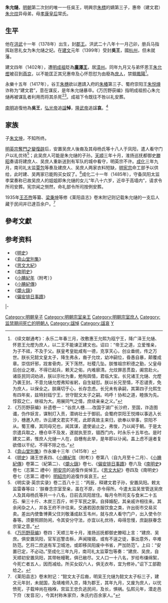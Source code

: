 '''朱允熥'''{{BD|1378年|11月|1417年|catIdx=Z朱}}，[[明朝|明朝]]第二次封的唯一一任吳王，明興宗[[朱標|朱標]]的嫡第三子，惠帝（建文君）[[朱允炆|朱允炆]]异母弟，母[[孝康皇后_(明朝)|孝康皇后]]常氏。

== 生平 ==

他在[[洪武|洪武]]十一年（1378年）出生，封[[郡王|郡王]]。洪武二十八年十一月己卯，册兵马指挥赵思礼女为朱允熥之妃。在[[建文|建文]]元年（1399年）受封'''吳王'''，國[[杭州|杭州]]，但未就藩。

建文四年（1402年），遭[[明成祖|明成祖]]貶為'''[[廣澤王|廣澤王]]'''，居[[漳州_(古代)|漳州]]。同年九月又与弟怀恩王[[朱允熞|朱允熞]]被召到[[燕京|燕京]]，以不能匡正其兄惠帝及心怀怨怼为由廢為[[庶人|庶人]]，禁錮[[鳳陽|鳳陽]]<ref>《续文献通考》：永乐二年春三月，改敷惠王允熙为瓯宁王，降广泽王允熥、怀恩王允熞为庶人，以二王不能谏正建文也。诏曰：“帝王之道，立爱惟亲，为子不祗，不及于父。朕皇考皇妣咸有一德，克享天心，创业垂统，传之万世。朕长兄懿文皇太子，降生弗永，裔子允炆，幼冲嗣位，昏愚自暴，颠覆成章。崇信奸邪，戕害骨肉，天下荡然，社稷几坠。朕惟祖宗积德之勤，父皇母后创业之艰，不得已起兵，赖天之佑，内难廓清。允炆罪恶贯盈，阖宫赴火。诸臣民同词劝进，朕以宗社为重，勉徇舆情，君临大宝。长兄诸王允熥、允熞乃袭王封。不意允熥允熞弗知省躬，自生疑怼。朕以长兄至情，不忍谴责，免为庶人，以保全之。朕痛切于心，长存念虑。长兄未有承嗣，其第四子允熙生有四年矣，兹特封瓯宁王，世守懿文太子之嗣。呜呼！协和之道，睦族为先。惇叙之仁，继祖为大。用展同气之情，庶续亲亲之义。”</ref>。

永樂十五年（1417年），谷王[[朱橞|朱橞]]欲以邀請入府的[[朱椿_(明朝)|朱椿]]第三子、蜀府崇阳王[[朱悦燇|朱悦燇]]诈称为“建文君”，意在谋反，是年朱允熥暴卒。《万历野获编》指明成祖担心朱允熥再被谋乱者利用而将其杀死<ref>《万历野获编》补遗卷一：“谷庶人橞……改国于湖广长沙府，至国，诈造图谶，伪作妖言，谋制灯入贡，潜纳壮士于御前。会蜀府崇阳王悦燇以事逃入长沙，橞邀入府，诈云建文君实不死，此即真故主来归，欲奉以举事，崇阳不从。蜀王椿，其同母兄也，闻其谋，遣使谕止之，弗悛，乃以闻于朝。于是太宗遣兵取之，橞仓卒不及发，遂就执至京，锢西门内，时永乐十五年也。是时建文二弟，惟庶人允熥一人在，自橞有此举，是年即以讣闻。盖上虑不逞者复欲借以干纪，不得不除之也。”</ref><ref>《[[弇山堂別集|弇山堂別集]]》作永樂十三年（1415年）</ref>。成祖下令既往不咎以礼安葬。

[[南明|南明]]追復他為'''吳王'''，[[弘光帝|弘光帝]]追[[諡|諡]]'''悼'''，[[隆武帝|隆武帝]]追諡'''哀'''。<ref>《[[明史|明史]]》諸王世表四、《[[小腆紀年|小腆紀年]]（附考）》卷第八（自九月至十二月）、《[[小腆紀傳|小腆紀傳]]》卷第二（紀第二）、《[[爝火錄|爝火錄]]》卷七、《[[偏安排日事蹟|偏安排日事蹟]]》卷六及《[[南明史_(錢海岳)|南明史]]》卷七（志第二 禮中）[[明安宗|明安宗]]的追復作吳悼王。《[[思文大紀|思文大紀]]》卷四及《南明史》卷七（志第二 禮中）[[明紹宗|明紹宗]]的追復作吳哀王。</ref>

== 家族 ==
子[[朱文坤|朱文坤]]，不知所终。

[[明英宗|明英宗]][[奪門之變|奪門之變]][[復辟|復辟]]后，安置吴庶人後裔及其母杨氏等十八人于凤阳，遣人看守门户以礼优待<ref>《明实录·英宗实录》卷二百八十三：“丙辰，释建文君子孙，安置凤阳。敕太监雷春等曰：‘朕眷念宗室至亲，虽在不原，亦令得所。今遣太监吴昱管送吴庶人及其母杨氏等共一十八名，日前去凤阳居住。每月令所司支与食米二十五石、柴三十斤、木炭三百斤，听于军民之家。自择婚配，其亲戚许相往来。其余闲杂之人，并各王府不许往来。交通若因衣服饮食之类，许出街市交易买卖。差出内使鲁博黄父住刘敬潘成赵玉韦州，就与庶人看守门户，出入使令尔春等。须要照顾防闲，令其安分守法，亦宜以礼优待，毋得忽慢，庶副朕眷念宗室之意。”</ref>；此吴庶人可能是朱允熥的子孙。[[天顺_(明朝)|天顺]]三年十月，淮扬巡抚都御史[[滕昭|滕昭]]奏请将建庶人、吴庶人重新送到有军队的城中看守，明英宗不许。[[成化|成化]]三年九月，南司礼太监[[覃包|覃包]]等奏及建庶人、吴庶人两家衣料短缺，[[明宪宗|明宪宗]]命工部予以供给，此时建、吴两家已能购买女奴了。<ref>《[[万历野获编|万历野获编]]》卷四：天顺三年十月，淮扬巡抚都御史滕昭上言：“建庶、吴庶。俱安置凤阳，官军巡警击柝，声闻陵寝。或有不逞之徒，事出意外，卒难防范。乞将二庶送有军卫城池，或即移凤阳废中书省，严加防范”。上曰：“安置已定，不必动。”至成化三年九月，南司礼太监覃包等奏：“建庶、吴庶，自天顺初安置凤阳，其带帐幔靴，俱已敝尽。又人口一十八名，岁给布缣绵絮，今死亡者五人，因而减给。所买女奴六人，俱无衣布，宜为修补。”诏下工部勘给之。</ref>成化二十一年（1485年），守备凤阳太监李棠奏称已故吴庶人的姐姐即朱允熥的女儿“年八十六岁，近卒于高墙内”，请求令所司安葬。宪宗闻之恻然，命礼部令所司按例安葬。

1935年[[王丕煦|王丕煦]]等纂、[[梁秉坤|梁秉坤]]等修《莱阳县志》卷末附记则记载朱允熥的一支后人藏于民间并已達百余户。<ref>《莱阳县志》卷末附记：“懿文太子后裔，明吴王允熥为懿文太子标三子，建文元年封，未就国，及靖难师入京，降为郡王，其年九月，又废为庶人，以忧愤死，子载坤尚在襁褓，宫监王忠负逃民间，及长，惧祸。弘熙元年，潜走邑下夼（发音况），今其村称朱家夼，朱氏约百余家人。”</ref>

{{Ahnentafel top}}<center>
{{ahnentafel-compact5
|boxstyle_1=background-color: #ff8000;
|boxstyle_2=background-color: #ff6700;
|boxstyle_3=background-color: #ff4e00;
|boxstyle_4=background-color: #ff3500;
|boxstyle_5=background-color: #ff1c00;
|1=（追復）'''吴悼王朱允熥'''
|2='''父：'''（追尊）兴宗康皇帝[[朱标|朱标]]
|3='''母：'''（追尊）[[孝康皇后_(明朝)|孝康皇后]]常氏
|4='''祖父：'''太祖高皇帝[[朱元璋|朱元璋]]
|5='''祖母：'''[[马皇后_(明太祖)|孝慈高皇后]]马氏
|6='''外祖父：'''（追封）开平忠武王[[常遇春|常遇春]]
|7=
|8='''曾祖父：'''（追尊）仁祖淳皇帝[[朱世珍|朱世珍]]
|9='''曾祖母：'''（追尊）[[淳皇后|淳皇后]]陈氏
|10='''外曾祖父：'''（追封）徐王马公
|11='''外曾祖母：'''（追封）徐王夫人郑媪
|12='''外曾祖父：'''常六六
|13='''外曾祖母：'''高氏
|14=
|15=
|16='''高祖父：'''（追尊）熙祖裕皇帝[[朱初一|朱初一]]
|17='''高祖母：'''（追尊）[[裕皇后|裕皇后]]王氏
|18='''外高祖父：'''（追封）[[杨王|杨王]]陈氏
|19='''外高祖母：'''（追封）杨王夫人
|20=
|21=
|22=
|23=
|24='''外高祖父：'''常重五
|25='''外高祖母：'''陈氏
|26=
|27=
|28=
|29=
|30=
|31=
}}</center>
{{ahnentafel bottom}}

==參考文獻==
{{Reflist}}

==参考资料==
*《[[明史|明史]]》
*《[[弇山堂別集|弇山堂別集]]》
*《[[思文大紀|思文大紀]]》
*《[[南明史_(錢海岳)|南明史]]》
*《[[小腆紀年|小腆紀年]]（附考）》
*《[[小腆紀傳|小腆紀傳]]》
*《[[爝火錄|爝火錄]]》
*《[[偏安排日事蹟|偏安排日事蹟]]》

{{s-start}}
{{s-vacant|上任改封周藩國，封國撤除|last=[[朱橚|朱橚]]}}
{{s-ttl|title=[[明朝藩王列表_(興宗及惠宗系)|明吳國國王]]|years=1399年－1402年7月}}
{{s-none|無|降為廣澤王，封國撤除}}
|-
{{s-none|無|[[明朝|明政府]]封之}}
{{s-ttl|title=[[明朝藩王列表_(興宗及惠宗系)|明廣澤國國王]]|years=1402年7月－1402年9月}}
{{s-none|無|廢為庶人，封國撤除}}
{{end}}

{{明惠帝皇室}}

[[Category:明朝皇子|Category:明朝皇子]]
[[Category:明朝宗室亲王|Category:明朝宗室亲王]]
[[Category:明朝宗室庶人|Category:明朝宗室庶人]]
[[Category:监禁期间死亡的明朝人|Category:监禁期间死亡的明朝人]]
[[Category:諡悼|Category:諡悼]]
[[Category:諡哀|Category:諡哀]]
[[Category:朱姓|Y]]